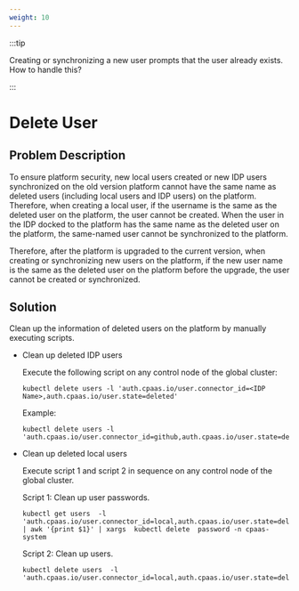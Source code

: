 ```yaml
---
weight: 10
---
```


:::tip

Creating or synchronizing a new user prompts that the user already exists. How to handle this?

:::

# Delete User

## Problem Description

To ensure platform security, new local users created or new IDP users synchronized on the old version platform cannot have the same name as deleted users (including local users and IDP users) on the platform. Therefore, when creating a local user, if the username is the same as the deleted user on the platform, the user cannot be created. When the user in the IDP docked to the platform has the same name as the deleted user on the platform, the same-named user cannot be synchronized to the platform.

Therefore, after the platform is upgraded to the current version, when creating or synchronizing new users on the platform, if the new user name is the same as the deleted user on the platform before the upgrade, the user cannot be created or synchronized.

## Solution

Clean up the information of deleted users on the platform by manually executing scripts.

* Clean up deleted IDP users

  Execute the following script on any control node of the global cluster:

    ```
    kubectl delete users -l 'auth.cpaas.io/user.connector_id=<IDP Name>,auth.cpaas.io/user.state=deleted'
    ```

    Example:

    ```
    kubectl delete users -l 'auth.cpaas.io/user.connector_id=github,auth.cpaas.io/user.state=deleted'
    ```


* Clean up deleted local users

    Execute script 1 and script 2 in sequence on any control node of the global cluster.

    
    Script 1: Clean up user passwords.

    ```
    kubectl get users  -l 'auth.cpaas.io/user.connector_id=local,auth.cpaas.io/user.state=deleted' | awk '{print $1}' | xargs  kubectl delete  password -n cpaas-system
    ```

    
    Script 2: Clean up users.

    ```
    kubectl delete users  -l 'auth.cpaas.io/user.connector_id=local,auth.cpaas.io/user.state=deleted'
    ```
